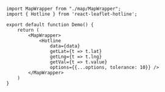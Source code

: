 


<Demo />

```tsx filename="demo.js" {2,7-12} copy
import MapWrapper from "./map/MapWrapper";
import { Hotline } from 'react-leaflet-hotline';

export default function Demo() {
	return (
		<MapWrapper>
			<Hotline
				data={data} 
				getLat={t => t.lat} 
				getLng={t => t.lng} 
				getVal={t => t.value}
				options={{...options, tolerance: 10}} />
		</MapWrapper>
	)
}
```

